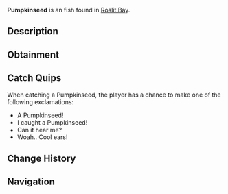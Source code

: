 {{FishInfobox
|image          = Pumpkinseed.png
|rarity         = Uncommon
|sea            = First Sea
|location       = [[Roslit Bay]]
|sublocation    = Freshwater
|sources        = Common Crate, Fishing Rod
|radar_location = 
|xp             = 30
|weather        = Clear
|time           = 
|season         = Summer
|bait           = Minnow
|base_weight    = 0.5
|base_value     = 90
|weight_range   = 0.4
|base_chance    = 65
|base_resil     = 80
}}
'''Pumpkinseed''' is an {{Rarity|Uncommon}} fish found in [[Roslit Bay]].

== Description ==
{{Description|Pumpkinseed are known for their distinctive red or orange edge on the ear flap and their round body shape. They prefer warmer waters and are often found in Roslit Bays freshwater. Pumpkinseed are also much less aggressive compared to other sunfish species.|Bestiary Entry}}

== Obtainment ==
{{Description|Found in Roslit freshwater during warm days.|Bestiary Hint}}
{{Fish Availability|
Roslit Bay/Freshwater Pond
Roslit Bay/Freshwater Pond Seaweed
|top_rods      = 
Leviathan's Fang Rod\280220.35\227118.68;
Trident Rod\265671.84\147218.14;
Free Spirit Rod\261853.56\146956.43;
No-Life Rod\243144.45\210341.11;
Azure Of Lagoon\242138.61\144993.61;
Training Rod\239000.85\277411.12;
Flimsy Rod\210651.57\175985.78;
Resourceful Rod\225082.23\200242.34;
Egg Rod\227769.32\217238.25;
Verdant Shear Rod\226203.3\215744.64;
Seraphic Rod\235215.18\209216.32;
Challenger's Rod\231530.63\191498.32;
Ethereal Prism Rod\230813.53\196021.15;
Rod Of The Forgotten Fang\229558.92\191043.91;
Rod Of The Depths\226530.4\173759.39;
Blazebringer Rod\225290.89\190962.84;
Rod Of The Exalted One\225183.68\168952.76;
Zeus Rod\224124.07\189698.43;
Depthseeker Rod\223818.83\194046.75;
Avalanche Rod\219362.87\187792.94;
Volcanic Rod\218026.45\185277.57;
Steady Rod\109262.35\96286.45
|recommended   = Trident Rod
}}

== Catch Quips ==
When catching a Pumpkinseed, the player has a chance to make one of the following exclamations:
* A Pumpkinseed!
* I caught a Pumpkinseed!
* Can it hear me?
* Woah.. Cool ears!

== Change History ==
{{Change History|{{subst:Current Version}}}}

== Navigation ==
{{Fish Navbox|Roslit Bay}}